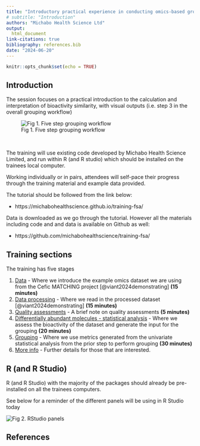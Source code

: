```yaml
---
title: "Introductory practical experience in conducting omics-based grouping"
# subtitle: "Introduction"
authors: "Michabo Health Science Ltd"
output: 
  html_document
link-citations: true
bibliography: references.bib
date: "2024-06-20"
---
```


```r
knitr::opts_chunk$set(echo = TRUE)
```

## Introduction

The session focuses on a practical introduction to the calculation and interpretation of bioactivity similarity, with visual outputs (i.e. step 3 in the overall grouping workflow)

![Fig 1. Five step grouping workflow](five_step_grouping_workflow.png)

&nbsp;

The training will use existing code developed by Michabo Health Science Limited, and run within R (and R studio) which should be installed on the trainees local computer.

Working individually or in pairs, attendees will self-pace their progress through the training material and example data provided.


The tutorial should be followed from the link below:

- https://michabohealthscience.github.io/training-fsa/


Data is downloaded as we go through the tutorial. However all the materials including code and and data is available on Github as well:

- https://github.com/michabohealthscience/training-fsa/


## Training sections

The training has five stages

1. [Data](1_data.html) - Where we introduce the example omics dataset we are using from the Cefic MATCHING project [@viant2024demonstrating] **(15 minutes)**
2. [Data processing](2_data_processing.html) - Where we read in the processed dataset [@viant2024demonstrating] **(15 minutes)**
3. [Quality assessments](3_qa.html) - A brief note on quality assessments **(5 minutes)**
4. [Differentially abundant molecules - statistical analysis](4_stats.html) - Where we assess the bioactivity of the dataset and generate the input for the grouping **(20 minutes)**
5. [Grouping](5_grouping.html)  - Where we use metrics generated from the univariate statistical analysis from the prior step to perform grouping **(30 minutes)**
6. [More info](6_more_info.html) - Further details for those that are interested.



## R (and R Studio) 

R (and R Studio) with the majority of the packages should already be pre-installed on all the trainees computers. 

See below for a reminder of the different panels will be using in R Studio today

![Fig 2. RStudio panels](Rstudio.png)
&nbsp;









## References